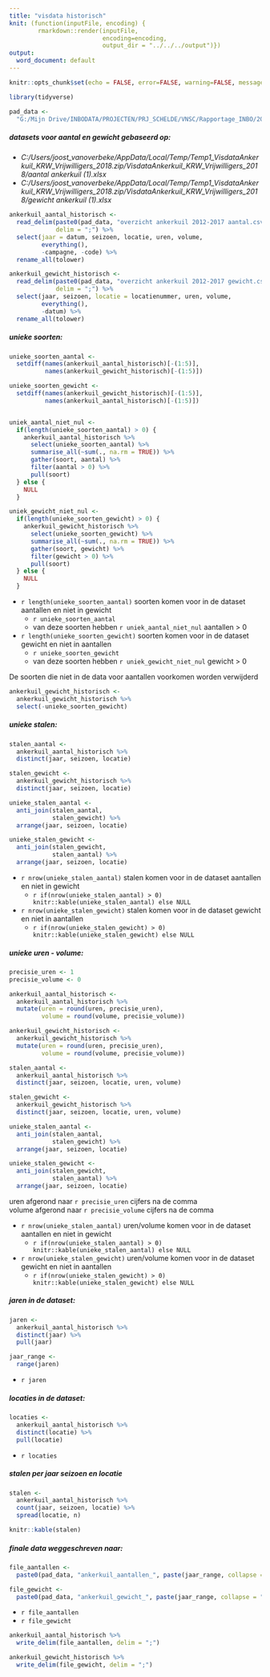 ```yaml
---
title: "visdata historisch"
knit: (function(inputFile, encoding) { 
        rmarkdown::render(inputFile,
                          encoding=encoding, 
                          output_dir = "../../../output")})
output:
  word_document: default
---
```


```r

knitr::opts_chunk$set(echo = FALSE, error=FALSE, warning=FALSE, message=FALSE, cache=FALSE)

```


```r

library(tidyverse)

```


```r

pad_data <- 
  "G:/Mijn Drive/INBODATA/PROJECTEN/PRJ_SCHELDE/VNSC/Rapportage_INBO/2020/data/090_vissen/"

```


##### datasets voor aantal en gewicht gebaseerd op:

  - _C:/Users/joost_vanoverbeke/AppData/Local/Temp/Temp1_VisdataAnkerkuil_KRW_Vrijwilligers_2018.zip/VisdataAnkerkuil_KRW_Vrijwilligers_2018/aantal ankerkuil (1).xlsx_
  - _C:/Users/joost_vanoverbeke/AppData/Local/Temp/Temp1_VisdataAnkerkuil_KRW_Vrijwilligers_2018.zip/VisdataAnkerkuil_KRW_Vrijwilligers_2018/gewicht ankerkuil (1).xlsx_


```r

ankerkuil_aantal_historisch <- 
  read_delim(paste0(pad_data, "overzicht ankerkuil 2012-2017 aantal.csv"),
             delim = ";") %>% 
  select(jaar = datum, seizoen, locatie, uren, volume,
         everything(),
         -campagne, -code) %>% 
  rename_all(tolower)

ankerkuil_gewicht_historisch <- 
  read_delim(paste0(pad_data, "overzicht ankerkuil 2012-2017 gewicht.csv"),
             delim = ";") %>% 
  select(jaar, seizoen, locatie = locatienummer, uren, volume,
         everything(),
         -datum) %>% 
  rename_all(tolower)

```


##### unieke soorten:

```r

unieke_soorten_aantal <- 
  setdiff(names(ankerkuil_aantal_historisch)[-(1:5)], 
          names(ankerkuil_gewicht_historisch)[-(1:5)])

unieke_soorten_gewicht <- 
  setdiff(names(ankerkuil_gewicht_historisch)[-(1:5)], 
          names(ankerkuil_aantal_historisch)[-(1:5)])


uniek_aantal_niet_nul <- 
  if(length(unieke_soorten_aantal) > 0) {
    ankerkuil_aantal_historisch %>% 
      select(unieke_soorten_aantal) %>% 
      summarise_all(~sum(., na.rm = TRUE)) %>% 
      gather(soort, aantal) %>% 
      filter(aantal > 0) %>% 
      pull(soort)
  } else {
    NULL
  }

uniek_gewicht_niet_nul <- 
  if(length(unieke_soorten_gewicht) > 0) {
    ankerkuil_gewicht_historisch %>% 
      select(unieke_soorten_gewicht) %>% 
      summarise_all(~sum(., na.rm = TRUE)) %>% 
      gather(soort, gewicht) %>% 
      filter(gewicht > 0) %>% 
      pull(soort)
  } else {
    NULL
  }

```


  - `r length(unieke_soorten_aantal)` soorten komen voor in de dataset aantallen en niet in gewicht 
    + `r unieke_soorten_aantal`
    + van deze soorten hebben `r uniek_aantal_niet_nul` aantallen > 0

  - `r length(unieke_soorten_gewicht)` soorten komen voor in de dataset gewicht en niet in aantallen 
    + `r unieke_soorten_gewicht`
    + van deze soorten hebben `r uniek_gewicht_niet_nul` gewicht > 0



De soorten die niet in de data voor aantallen voorkomen worden verwijderd

```r

ankerkuil_gewicht_historisch <-
  ankerkuil_gewicht_historisch %>%
  select(-unieke_soorten_gewicht)

```


##### unieke stalen: 

```r

stalen_aantal <- 
  ankerkuil_aantal_historisch %>% 
  distinct(jaar, seizoen, locatie)

stalen_gewicht <- 
  ankerkuil_gewicht_historisch %>% 
  distinct(jaar, seizoen, locatie)

unieke_stalen_aantal <- 
  anti_join(stalen_aantal,
            stalen_gewicht) %>% 
  arrange(jaar, seizoen, locatie)

unieke_stalen_gewicht <- 
  anti_join(stalen_gewicht,
            stalen_aantal) %>% 
  arrange(jaar, seizoen, locatie)

```


  - `r nrow(unieke_stalen_aantal)` stalen komen voor in de dataset aantallen en niet in gewicht
    + `r if(nrow(unieke_stalen_aantal) > 0) knitr::kable(unieke_stalen_aantal) else NULL`

  - `r nrow(unieke_stalen_gewicht)` stalen komen voor in de dataset gewicht en niet in aantallen
    + `r if(nrow(unieke_stalen_gewicht) > 0) knitr::kable(unieke_stalen_gewicht) else NULL`
    

##### unieke uren - volume:

```r

precisie_uren <- 1
precisie_volume <- 0

ankerkuil_aantal_historisch <-
  ankerkuil_aantal_historisch %>% 
  mutate(uren = round(uren, precisie_uren),
         volume = round(volume, precisie_volume))

ankerkuil_gewicht_historisch <-
  ankerkuil_gewicht_historisch %>% 
  mutate(uren = round(uren, precisie_uren),
         volume = round(volume, precisie_volume))

stalen_aantal <- 
  ankerkuil_aantal_historisch %>% 
  distinct(jaar, seizoen, locatie, uren, volume)

stalen_gewicht <- 
  ankerkuil_gewicht_historisch %>% 
  distinct(jaar, seizoen, locatie, uren, volume)

unieke_stalen_aantal <- 
  anti_join(stalen_aantal,
            stalen_gewicht) %>% 
  arrange(jaar, seizoen, locatie)

unieke_stalen_gewicht <- 
  anti_join(stalen_gewicht,
            stalen_aantal) %>% 
  arrange(jaar, seizoen, locatie)

```


uren afgerond naar `r precisie_uren` cijfers na de comma  
volume afgerond naar `r precisie_volume` cijfers na de comma


  - `r nrow(unieke_stalen_aantal)` uren/volume komen voor in de dataset aantallen en niet in gewicht
    + `r if(nrow(unieke_stalen_aantal) > 0) knitr::kable(unieke_stalen_aantal) else NULL`

  - `r nrow(unieke_stalen_gewicht)` uren/volume komen voor in de dataset gewicht en niet in aantallen
    + `r if(nrow(unieke_stalen_gewicht) > 0) knitr::kable(unieke_stalen_gewicht) else NULL`
    

##### jaren in de dataset:

```r

jaren <-
  ankerkuil_aantal_historisch %>% 
  distinct(jaar) %>% 
  pull(jaar)

jaar_range <-
  range(jaren)

```


  - `r jaren`


##### locaties in de dataset:

```r

locaties <-
  ankerkuil_aantal_historisch %>% 
  distinct(locatie) %>% 
  pull(locatie)

```

  - `r locaties`


##### stalen per jaar seizoen en locatie  
  
```r

stalen <- 
  ankerkuil_aantal_historisch %>% 
  count(jaar, seizoen, locatie) %>% 
  spread(locatie, n)

knitr::kable(stalen)

```



##### finale data weggeschreven naar:

```r

file_aantallen <-
  paste0(pad_data, "ankerkuil_aantallen_", paste(jaar_range, collapse = "_"), ".csv")

file_gewicht <-
  paste0(pad_data, "ankerkuil_gewicht_", paste(jaar_range, collapse = "_"), ".csv")

```

  - `r file_aantallen`
  - `r file_gewicht`
  

```r

ankerkuil_aantal_historisch %>% 
  write_delim(file_aantallen, delim = ";")

ankerkuil_gewicht_historisch %>% 
  write_delim(file_gewicht, delim = ";")

```

